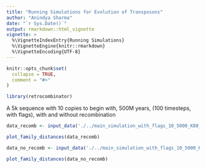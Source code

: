 ```yaml
---
title: "Running Simulations for Evolution of Transposons"
author: "Anindya Sharma"
date: "`r Sys.Date()`"
output: rmarkdown::html_vignette
vignette: >
  %\VignetteIndexEntry{Running Simulations}
  %\VignetteEngine{knitr::rmarkdown}
  %\VignetteEncoding{UTF-8}
---
```


```r
knitr::opts_chunk$set(
  collapse = TRUE,
  comment = "#>"
)
```

```r
library(retrocombinator)
```

A 5k sequence with 10 copies to begin with, 500M years, (100 timesteps, with
flags), with and without recombination

```r
data_recomb <- input_data('./../main_simulation_with_flags_10_5000_K80_10.000000_0.010000_100_5_0.300000_1.000000_100_1000_1.000000_10.000000_0.700000_70.000000_10_100_0_10_0_1_0.out')
```

```r
plot_family_distances(data_recomb)
```

```r
data_no_recomb <- input_data('./../main_simulation_with_flags_10_5000_K80_10.000000_0.010000_100_5_0.300000_1.000000_100_1000_0_10.000000_0.700000_70.000000_10_100_0_10_0_1_0.out')
```
```r
plot_family_distances(data_no_recomb)
```
